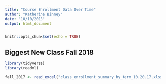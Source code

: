 ```yaml
---
title: "Course Enrollment Data Over Time"
author: "Katherine Binney"
date: "10/10/2018"
output: html_document
---
```


```r
knitr::opts_chunk$set(echo = TRUE)
```

## Biggest New Class Fall 2018

```r
library(tidyverse)
library(readxl)

fall_2017 <- read_excel("class_enrollment_summary_by_term_10.20.17.xlsx", skip = 2, col_names = TRUE)
```



